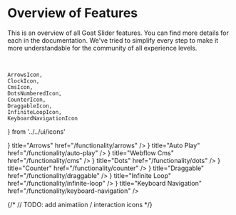 # Overview of Features

This is an overview of all Goat Slider features. You can find more details for each in the documentation. We've tried to simplify every step to make it more understandable for the community of all experience levels.

<br />


    ArrowsIcon, 
    ClockIcon, 
    CmsIcon,
    DotsNumberedIcon,
    CounterIcon,
    DraggableIcon,
    InfiniteLoopIcon,
    KeyboardNavigationIcon
} from '../../ui/icons'
 
<Cards>
  <Card icon={<ArrowsIcon />} title="Arrows" href="/functionality/arrows" />
  <Card icon={<ClockIcon />} title="Auto Play" href="/functionality/auto-play" />
  <Card icon={<CmsIcon />} title="Webflow Cms" href="/functionality/cms" />
  <Card icon={<DotsNumberedIcon />} title="Dots" href="/functionality/dots" />
  <Card icon={<CounterIcon />} title="Counter" href="/functionality/counter" />
  <Card icon={<DraggableIcon />} title="Draggable" href="/functionality/draggable" />
  <Card icon={<InfiniteLoopIcon />} title="Infinite Loop" href="/functionality/infinite-loop" />
  <Card icon={<KeyboardNavigationIcon />} title="Keyboard Navigation" href="/functionality/keyboard-navigation" />
</Cards>

{/* // TODO: add animatiion / interaction icons */}